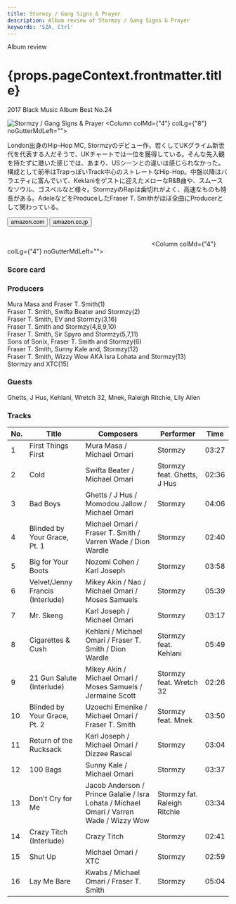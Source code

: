 ```yaml
---
title: Stormzy / Gang Signs & Prayer
description: Album review of Stormzy / Gang Signs & Prayer
keywords: 'SZA, Ctrl'
---
```




<p className="largeP">Album review</p>
<h1 className="h1--no--margin">{props.pageContext.frontmatter.title}</h1>
<p className="largeP"><Link to="/best50/2017/">2017 Black Music Album Best No.24</Link></p>

<Row  className="image-card-group">
	<Column colMd={"3"} colLg={"4"} noGutterMdLeft="">
       <ImageCard>

![Stormzy / Gang Signs & Prayer](../../images/cd/stormzy1L.jpg) 
</ImageCard>
	</Column>
	<Column colMd={"4"} colLg={"8"} noGutterMdLeft="">
	<p>
	London出身のHip-Hop MC, Stormzyのデビュー作。若くしてUKグライム新世代を代表する人だそうで、UKチャートでは一位を獲得している。そんな先入観を持たずに聴いた感じでは、あまり、USシーンとの違いは感じられなかった。構成として前半はTrapっぽいTrack中心のストレートなHip-Hop。中盤以降はバラエティに富んでいて、Keklaniをゲストに迎えたメローなR&B曲や、スムースなソウル、ゴスペルなど様々。StormzyのRapは歯切れがよく、高速なものも特長がある。AdeleなどをProduceしたFraser T. Smithがほぼ全曲にProducerとして関わっている。
	</p>
	<div>
	  <Button className="button-right-mergin"  href="https://amzn.to/3g551TQ" kind="primary" size="small" renderIcon={ArrowUpRight24}>
      amazon.com
    </Button>
    <Button className="button-right-mergin"  href="https://amzn.to/32X0nU3" kind="secondary" size="small" renderIcon={ArrowUpRight24}>
      amazon.co.jp
    </Button>
	</div>
	<a href="https://geo.music.apple.com/jp/album/gang-signs-prayer/1200527179?mt=1&app=music&ls=1&at=11lcug" style="display:inline-block;overflow:hidden;background:url(https://linkmaker.itunes.apple.com/ja-jp/lockup.svg?releaseDate=2017-02-24T00:00:00Z&kind=album&bubble=apple_music&style=mono-black) no-repeat;width:180px;height:45px;"></a>
	<a href="https://geo.music.apple.com/jp/album/gang-signs-prayer/1200527179?app=itunes&at=11lcug" style="display:inline-block;overflow:hidden;background:url(https://linkmaker.itunes.apple.com/ja-jp/badge-lrg.svg?releaseDate=2017-02-24T00:00:00Z&kind=album&bubble=itunes_music) no-repeat;width:140px;height:45px;"></a>
	</Column>
</Row>
<Row >
	<Column colMd={"4"} colLg={"4"} noGutterMdLeft="">
<div>
    <h3>Score card</h3>
	<SliderJS1 value="1" />
    <SliderJS2 value="2" />
	<SliderJS3 value="2" />
    <SliderJS4 value="8" />
</div>
</Column>
<Column colMd={"8"} colLg={"8"} noGutterMdLeft="">
<div>
<h3>Producers</h3>
<p>
Mura Masa and Fraser T. Smith(1)
<br/>Fraser T. Smith, Swifta Beater and Stormzy(2)
<br/>Fraser T. Smith, EV and Stormzy(3,16)
<br/>Fraser T. Smith and Stormzy(4,8,9,10)
<br/>Fraser T. Smith, Sir Spyro and Stormzy(5,7,11)
<br/>Sons of Sonix, Fraser T. Smith and Stormzy(6)
<br/>Fraser T. Smith, Sunny Kale and, Stormzy(12)
<br/>Fraser T. Smith, Wizzy Wow AKA Isra Lohata and Stormzy(13)
<br/>Stormzy and XTC(15)
</p>
<h3>Guests</h3>
<p>
Ghetts, J Hus, Kehlani, Wretch 32, Mnek, Raleigh Ritchie, Lily Allen
</p>
</div>
</Column>
</Row>

<h3>Tracks</h3>

| No. |	 Title                           |	 Composers                                                                             	|	 Performer                 | Time  |
| --- |	-------------------------------- | ----------------------------------------------------------------------------------------	| ---------------------------- | ----- |
| 1	  |	First Things First               | Mura Masa / Michael Omari                                                              	| Stormzy                      | 03:27 |
| 2	  |	Cold                             | Swifta Beater / Michael Omari                                                          	| Stormzy feat. Ghetts, J Hus  | 02:36 |
| 3	  |	Bad Boys                         | Ghetts / J Hus / Momodou Jallow / Michael Omari                                        	| Stormzy                      | 04:06 |
| 4	  |	Blinded by Your Grace, Pt. 1     | Michael Omari / Fraser T. Smith / Varren Wade / Dion Wardle                            	| Stormzy                      | 02:40 |
| 5	  |	Big for Your Boots               | Nozomi Cohen / Karl Joseph                                                             	| Stormzy                      | 03:58 |
| 6	  |	Velvet/Jenny Francis (Interlude) | Mikey Akin / Nao / Michael Omari / Moses Samuels                                       	| Stormzy                      | 05:39 |
| 7	  |	Mr. Skeng                        | Karl Joseph / Michael Omari                                                            	| Stormzy                      | 03:17 |
| 8	  |	Cigarettes & Cush                | Kehlani / Michael Omari / Fraser T. Smith / Dion Wardle                                	| Stormzy feat. Kehlani        | 05:49 |
| 9	  |	21 Gun Salute (Interlude)        | Mikey Akin / Michael Omari / Moses Samuels / Jermaine Scott                            	| Stormzy feat. Wretch 32      | 02:26 |
| 10  |	Blinded by Your Grace, Pt. 2     | Uzoechi Emenike / Michael Omari / Fraser T. Smith                                      	| Stormzy feat. Mnek           | 03:50 |
| 11  |	Return of the Rucksack           | Karl Joseph / Michael Omari / Dizzee Rascal                                            	| Stormzy                      | 03:04 |
| 12  |	100 Bags                         | Sunny Kale / Michael Omari                                                             	| Stormzy                      | 03:37 |
| 13  |	Don't Cry for Me                 | Jacob Anderson / Prince Galalie / Isra Lohata / Michael Omari / Varren Wade / Wizzy Wow	| Stormzy fat. Raleigh Ritchie | 03:34 |
| 14  |	Crazy Titch (Interlude)          | Crazy Titch                                                                            	| Stormzy                      | 02:41 |
| 15  |	Shut Up                          | Michael Omari / XTC                                                                    	| Stormzy                      | 02:59 |
| 16  |	Lay Me Bare                      | Kwabs / Michael Omari / Fraser T. Smith                                                	| Stormzy                      | 05:04 |
